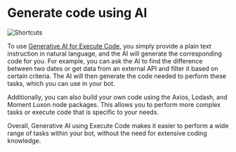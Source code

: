 # Generate code using AI

![Shortcuts](/docs/content/generative-ai-code-cover.png)

To use [Generative AI for Execute Code](../toolbox/execute-code/), you simply provide a plain text instruction in natural language, and the AI will generate the corresponding code for you. For example, you can ask the AI to find the difference between two dates or get data from an external API and filter it based on certain criteria. The AI will then generate the code needed to perform these tasks, which you can use in your bot.

Additionally, you can also build your own code using the Axios, Lodash, and Moment Luxon node packages. This allows you to perform more complex tasks or execute code that is specific to your needs.

Overall, Generative AI using Execute Code makes it easier to perform a wide range of tasks within your bot, without the need for extensive coding knowledge.
